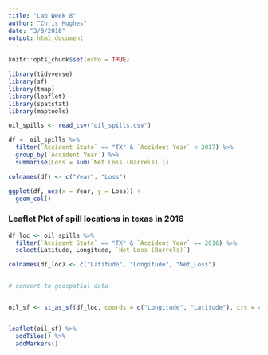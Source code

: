 ```yaml
---
title: "Lab Week 8"
author: "Chris Hughes"
date: "3/8/2018"
output: html_document
---
```


```r
knitr::opts_chunk$set(echo = TRUE)
```

```r

library(tidyverse)
library(sf)
library(tmap)
library(leaflet)
library(spatstat)
library(maptools)


```

```r

oil_spills <- read_csv("oil_spills.csv")

df <- oil_spills %>% 
  filter(`Accident State` == "TX" & `Accident Year` < 2017) %>% 
  group_by(`Accident Year`) %>% 
  summarise(Loss = sum(`Net Loss (Barrels)`))

colnames(df) <- c("Year", "Loss")

ggplot(df, aes(x = Year, y = Loss)) +
  geom_col()

```




### Leaflet Plot of spill locations in texas in 2016


```r

df_loc <- oil_spills %>% 
  filter(`Accident State` == "TX" & `Accident Year` == 2016) %>% 
  select(Latitude, Longitude, `Net Loss (Barrels)`)

colnames(df_loc) <- c("Latitude", "Longitude", "Net_Loss")


# convert to geospatial data


oil_sf <- st_as_sf(df_loc, coords = c("Longitude", "Latitude"), crs = 4326)


leaflet(oil_sf) %>% 
  addTiles() %>% 
  addMarkers()


```









